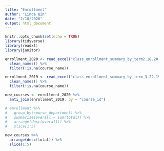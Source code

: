 ```yaml
---
title: "Enrollment"
author: "Linda Qin"
date: "2/18/2020"
output: html_document
---
```


```r
knitr::opts_chunk$set(echo = TRUE)
library(tidyverse)
library(readxl)
library(janitor)
```

```r
enrollment_2020 <- read_excel("class_enrollment_summary_by_term2.18.20.xlsx", skip = 3) %>% 
  clean_names() %>%
  filter(!is.na(course_name))

enrollment_2019 <- read_excel("class_enrollment_summary_by_term_3.22.19_0.xlsx", skip = 3) %>% 
  clean_names() %>%
  filter(!is.na(course_name))

new_courses <- enrollment_2020 %>% 
  anti_join(enrollment_2019, by = "course_id")

# enrollment %>%
#   group_by(course_department) %>%
#   summarise(overall = sum(total)) %>%
#   arrange(desc(overall)) %>%
#   slice(1:5)

new_courses %>%
  arrange(desc(total)) %>% 
  slice(1:5)
```

